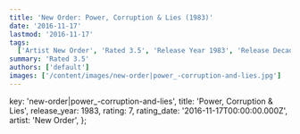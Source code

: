 ```yaml
---
title: 'New Order: Power, Corruption & Lies (1983)'
date: '2016-11-17'
lastmod: '2016-11-17'
tags:
  ['Artist New Order', 'Rated 3.5', 'Release Year 1983', 'Release Decade 1980']
summary: 'Rated 3.5'
authors: ['default']
images: ['/content/images/new-order|power_-corruption-and-lies.jpg']
---
```


  key: 'new-order|power_-corruption-and-lies',
  title: 'Power, Corruption & Lies',
  release_year: 1983,
  rating: 7,
  rating_date: '2016-11-17T00:00:00.000Z',
  artist: 'New Order',
};

<MusicRating data={data} />
